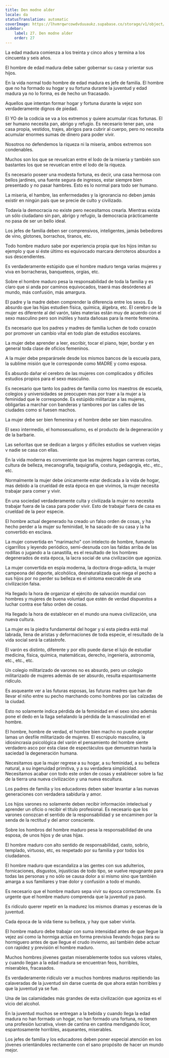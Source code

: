 ```yaml
---
title: Den modne alder
locale: da
statusTranslation: automatic
coverImage: https://lhvmrqwrcowdvduuaukz.supabase.co/storage/v1/object/public/strapi-uploads/small_cover-educacion-fundamental.webp-2d51a7828a2b1309555be27f7e2a61a0.webp
sidebar:
    label: 27. Den modne alder
    order: 27
---
```

La edad madura comienza a los treinta y cinco años y termina a los cincuenta y seis años.

El hombre de edad madura debe saber gobernar su casa y orientar sus hijos.

En la vida normal todo hombre de edad madura es jefe de familia. El hombre que no ha formado su hogar y su fortuna durante la juventud y edad madura ya no lo forma, es de hecho un fracasado.

Aquellos que intentan formar hogar y fortuna durante la vejez son verdaderamente dignos de piedad.

El YO de la codicia se va a los extremos y quiere acumular ricas fortunas. El ser humano necesita pan, abrigo y refugio. Es necesario tener pan, una casa propia, vestidos, trajes, abrigos para cubrir al cuerpo, pero no necesita acumular enormes sumas de dinero para poder vivir.

Nosotros no defendemos la riqueza ni la miseria, ambos extremos son condenables.

Muchos son los que se revuelcan entre el lodo de la miseria y también son bastantes los que se revuelcan entre el lodo de la riqueza.

Es necesario poseer una modesta fortuna, es decir, una casa hermosa con bellos jardines, una fuente segura de ingresos, estar siempre bien presentado y no pasar hambres. Esto es lo normal para todo ser humano.

La miseria, el hambre, las enfermedades y la ignorancia no deben jamás existir en ningún país que se precie de culto y civilizado.

Todavía la democracia no existe pero necesitamos crearla. Mientras exista un sólo ciudadano sin pan, abrigo y refugio, la democracia prácticamente no pasa de ser un bello ideal.

Los jefes de familia deben ser comprensivos, inteligentes, jamás bebedores de vino, glotones, borrachos, tiranos, etc.

Todo hombre maduro sabe por experiencia propia que los hijos imitan su ejemplo y que si éste último es equivocado marcara derroteros absurdos a sus descendientes.

Es verdaderamente estúpido que el hombre maduro tenga varias mujeres y viva en borracheras, banqueteos, orgías, etc.

Sobre el hombre maduro pesa la responsabilidad de toda la familia y es claro que si anda por caminos equivocados, traerá mas desórdenes al mundo, más confusión, más amargura.

El padre y la madre deben comprender la diferencia entre los sexos. Es absurdo que las hijas estudien física, química, álgebra, etc. El cerebro de la mujer es diferente al del varón, tales materias están muy de acuerdo con el sexo masculino pero son inútiles y hasta dañosas para la mente femenina.

Es necesario que los padres y madres de familia luchen de todo corazón por promover un cambio vital en todo plan de estudios escolares.

La mujer debe aprender a leer, escribir, tocar el piano, tejer, bordar y en general toda clase de oficios femeninos.

A la mujer debe preparársele desde los mismos bancos de la escuela para, la sublime misión que le corresponde como MADRE y como esposa.

Es absurdo dañar el cerebro de las mujeres con complicados y difíciles estudios propios para el sexo masculino.

Es necesario que tanto los padres de familia como los maestros de escuela, colegios y universidades se preocupen mas por traer a la mujer a la feminidad que le corresponde. Es estúpido militarizar a las mujeres, obligarlas a marchar con banderas y tambores por las calles de las ciudades como si fuesen machos.

La mujer debe ser bien femenina y el hombre debe ser bien masculino.

El sexo intermedio, el homosexualismo, es el producto de la degeneración y de la barbarie.

Las señoritas que se dedican a largos y difíciles estudios se vuelven viejas v nadie se casa con ellas.

En la vida moderna es conveniente que las mujeres hagan carreras cortas, cultura de belleza, mecanografía, taquigrafía, costura, pedagogía, etc., etc., etc.

Normalmente la mujer debe únicamente estar dedicada a la vida de hogar, mas debido a la crueldad de esta época en que vivimos, la mujer necesita trabajar para comer y vivir.

En una sociedad verdaderamente culta y civilizada la mujer no necesita trabajar fuera de la casa para poder vivir. Esto de trabajar fuera de casa es crueldad de la peor especie.

El hombre actual degenerado ha creado un falso orden de cosas, y ha hecho perder a la mujer su feminidad, le ha sacado de su casa y la ha convertido en esclava.

La mujer convertida en "marimacho" con intelecto de hombre, fumando cigarrillos y leyendo periódico, semi-desnuda con las faldas arriba de las rodillas o jugando a la canastilla, es el resultado de los hombres degenerados de esta época, la lacra social de una civilización que agoniza.

La mujer convertida en espía moderna, la doctora droga-adicta, la mujer campeona del deporte, alcohólica, desnaturalizada que niega el pecho a sus hijos por no perder su belleza es el síntoma execrable de una civilización falsa.

Ha llegado la hora de organizar el ejército de salvación mundial con hombres y mujeres de buena voluntad que estén de verdad dispuestos a luchar contra ese falso orden de cosas.

Ha llegado la hora de establecer en el mundo una nueva civilización, una nueva cultura.

La mujer es la piedra fundamental del hogar y si esta piedra está mal labrada, llena de aristas y deformaciones de toda especie, el resultado de la vida social será la catástrofe.

El varón es distinto, diferente y por ello puede darse el lujo de estudiar medicina, física, química, matemáticas, derecho, ingeniería, astronomía, etc., etc., etc.

Un colegio militarizado de varones no es absurdo, pero un colegio militarizado de mujeres además de ser absurdo, resulta espantosamente ridículo.

Es asqueante ver a las futuras esposas, las futuras madres que han de llevar el niño entre su pecho marchando como hombres por las calzadas de la ciudad.

Esto no solamente indica pérdida de la feminidad en el sexo sino además pone el dedo en la llaga señalando la pérdida de la masculinidad en el hombre.

El hombre, hombre de verdad, el hombre bien macho no puede aceptar lamas un desfile militarizado de mujeres. El escrúpulo masculino, la idiosincrasia psicológica del varón el pensamiento del hombre siente verdadero asco por esta clase de espectáculos que demuestran hasta la saciedad la degeneración humana.

Necesitamos que la mujer regrese a su hogar, a su feminidad, a su belleza natural, a su ingenuidad primitiva, y a su verdadera simplicidad. Necesitamos acabar con todo este orden de cosas y establecer sobre la faz de la tierra una nueva civilización y una nueva escultura.

Los padres de familia y los educadores deben saber levantar a las nuevas generaciones con verdadera sabiduría y amor.

Los hijos varones no solamente deben recibir información intelectual y aprender un oficio o recibir el título profesional. Es necesario que los varones conozcan el sentido de la responsabilidad y se encaminen por la senda de la rectitud y del amor consciente.

Sobre los hombros del hombre maduro pesa la responsabilidad de una esposa, de unos hijos y de unas hijas.

El hombre maduro con alto sentido de responsabilidad, casto, sobrio, templado, virtuoso, etc, es respetado por su familia y por todos los ciudadanos.

El hombre maduro que escandaliza a las gentes con sus adulterios, fornicaciones, disgustos, injusticias de todo tipo, se vuelve repugnante para todas las personas y no sólo se causa dolor a si mismo sino que también amarga a sus familiares y trae dolor y confusión a todo el mundo.

Es necesario que el hombre maduro sepa vivir su época correctamente. Es urgente que el hombre maduro comprenda que la juventud ya pasó.

Es ridículo querer repetir en la madurez los mismos dramas y escenas de la juventud.

Cada época de la vida tiene su belleza, y hay que saber vivirla.

El hombre maduro debe trabajar con suma intensidad antes de que llegue la vejez así como la hormiga actúa en forma previsiva llevando hojas para su hormiguero antes de que llegue el crudo invierno, así también debe actuar con rapidez y previsión el hombre maduro.

Muchos hombres jóvenes gastan miserablemente todos sus valores vitales, y cuando llegan a la edad madura se encuentran feos, horribles, miserables, fracasados.

Es verdaderamente ridículo ver a muchos hombres maduros repitiendo las calaveradas de la juventud sin darse cuenta de que ahora están horribles y que la juventud ya se fue.

Una de las calamidades más grandes de esta civilización que agoniza es el vicio del alcohol.

En la juventud muchos se entregan a la bebida y cuando llega la edad madura no han formado un hogar, no han formado una fortuna, no tienen una profesión lucrativa, viven de cantina en cantina mendigando licor, espantosamente horribles, asqueantes, miserables.

Los jefes de familia y los educadores deben poner especial atención en los jóvenes orientándoles rectamente con el sano propósito de hacer un mundo mejor.
